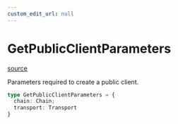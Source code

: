 ```yaml
---
custom_edit_url: null
---
```


# GetPublicClientParameters
<div className="doc-side">
<div className="doc-main-source">

[source](https://github.com/SeismicSystems/seismic-client/blob/53e6e22/packages/seismic-viem/src/client.ts#L148)

</div>
</div>

<div className="doc-subtitle">

Parameters required to create a public client.

</div>

```ts
type GetPublicClientParameters = {
  chain: Chain;
  transport: Transport
}
```